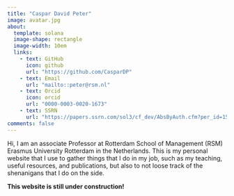 ```yaml
---
title: "Caspar David Peter"
image: avatar.jpg
about:
  template: solana
  image-shape: rectangle
  image-width: 10em
  links:
    - text: GitHub
      icon: github
      url: "https://github.com/CasparDP"
    - text: Email
      url: "mailto::peter@rsm.nl"
    - text: Orcid
      icon: orcid
      url: "0000-0003-0020-1673"
    - text: SSRN
      url: "https://papers.ssrn.com/sol3/cf_dev/AbsByAuth.cfm?per_id=1589558"
comments: false
---
```



Hi, I am an associate Professor at Rotterdam School of Management (RSM) Erasmus University Rotterdam in the Netherlands. This is my personal website that I use to gather things that I do in my job, such as my teaching, useful resources, and publications, but also to not loose track of the shenanigans that I do on the side. 

**This website is still under construction!**


<!-- On this site I keep a list of [my publications](papers), [presentations](talks), 
and [my CV](cv.pdf), as well as a [technical blog](blog.html). -->

   <!-- - text: LinkedIn
      url: "www.linkedin.com/in/caspar-david-peter-033615211"
          - text: Twitter
      icon: twitter
      url: "https://twitter.com/CDPeter84"
          - text: CV
      url: "CV_academic.pdf" -->
